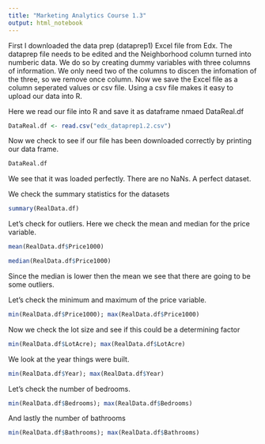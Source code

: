```yaml
---
title: "Marketing Analytics Course 1.3"
output: html_notebook
---
```


First I downloaded the data prep (dataprep1) Excel file from Edx. The dataprep file needs to be edited and the Neighborhood column turned into numberic data. We do so by creating dummy variables with three columns of information. We only need two of the columns to discen the infomation of the three, so we remove once column. Now we save the Excel file as a column seperated values or csv file. Using a csv file makes it easy to upload our data into R. 

Here we read our file into R and save it as dataframe nmaed DataReal.df

```r
DataReal.df <- read.csv("edx_dataprep1.2.csv")
```

Now we check to see if our file has been downloaded correctly by printing our data frame.

```r
DataReal.df
```

We see that it was loaded perfectly. There are no NaNs. A perfect dataset. 

We check the summary statistics for the datasets

```r
summary(RealData.df)
```

Let's check for outliers. Here we check the mean and median for the price variable.

```r
mean(RealData.df$Price1000)
```

```r
median(RealData.df$Price1000)
```

Since the median is lower then the mean we see that there are going to be some outliers.

Let's check the minimum and maximum of the price variable.

```r
min(RealData.df$Price1000); max(RealData.df$Price1000)
```

Now we check the lot size and see if this could be a determining factor
```r
min(RealData.df$LotAcre); max(RealData.df$LotAcre)
```

We look at the year things were built.

```r
min(RealData.df$Year); max(RealData.df$Year)
```

Let's check the number of bedrooms.

```r
min(RealData.df$Bedrooms); max(RealData.df$Bedrooms)
```

And lastly the number of bathrooms

```r
min(RealData.df$Bathrooms); max(RealData.df$Bathrooms)
```



